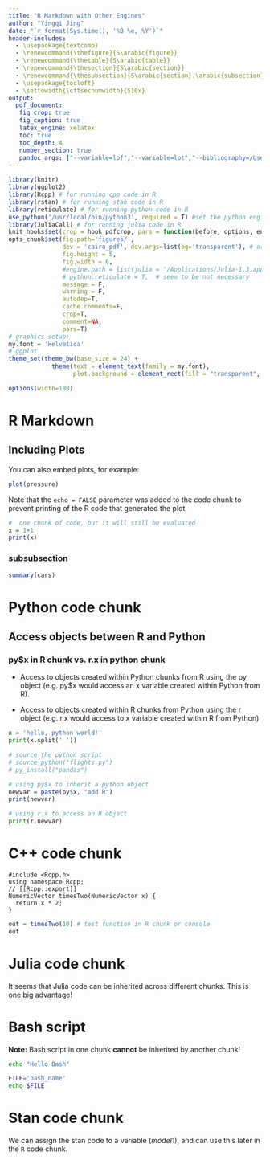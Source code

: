```yaml
---
title: "R Markdown with Other Engines"
author: "Yingqi Jing"
date: "`r format(Sys.time(), '%B %e, %Y')`"
header-includes:
  - \usepackage{textcomp}
  - \renewcommand{\thefigure}{S\arabic{figure}}
  - \renewcommand{\thetable}{S\arabic{table}}
  - \renewcommand{\thesection}{S\arabic{section}}
  - \renewcommand{\thesubsection}{S\arabic{section}.\arabic{subsection}}
  - \usepackage{tocloft}
  - \settowidth{\cftsecnumwidth}{S10x}
output: 
  pdf_document:
   fig_crop: true
   fig_caption: true
   latex_engine: xelatex
   toc: true
   toc_depth: 4
   number_section: true
   pandoc_args: ["--variable=lof","--variable=lot","--bibliography=/Users/jakejing/switchdrive/bib/references.bib", "--csl=/Users/jakejing/switchdrive/bib/unified-style-linguistics.csl"]
---
```


```r
library(knitr)
library(ggplot2)
library(Rcpp) # for running cpp code in R
library(rstan) # for running stan code in R
library(reticulate) # for running python code in R
use_python('/usr/local/bin/python3', required = T) #set the python engine path
library(JuliaCall) # for running julia code in R
knit_hooks$set(crop = hook_pdfcrop, pars = function(before, options, envir) {if(before) {par(family=my.font)} else NULL})
opts_chunk$set(fig.path='figures/',
               dev = 'cairo_pdf', dev.args=list(bg='transparent'), # or quartz_pdf (for lattice)
               fig.height = 5,
               fig.width = 6,
               #engine.path = list(julia = '/Applications/Julia-1.3.app/Contents/Resources/julia/bin/'), # do not use engine path, it does not allow variable inheritance across chunks
               # python.reticulate = T,  # seem to be not necessary
               message = F,
               warning = F,
               autodep=T,
               cache.comments=F,
               crop=T,
               comment=NA,
               pars=T)
# graphics setup:
my.font = 'Helvetica'
# ggplot
theme_set(theme_bw(base_size = 24) +
            theme(text = element_text(family = my.font),
                  plot.background = element_rect(fill = "transparent", colour = NA)))

options(width=180)
```

\clearpage

R Markdown
======

Including Plots
----------

You can also embed plots, for example:

```r
plot(pressure)
```

Note that the `echo = FALSE` parameter was added to the code chunk to prevent printing of the R code that generated the plot.

```r
#  one chunk of code, but it will still be evaluated
x = 1+1
print(x)
```


### subsubsection

```r
summary(cars)
```

Python code chunk
======

Access objects between R and Python
----------

### py$x in R chunk vs. r.x in python chunk

- Access to objects created within Python chunks from R using the py object (e.g. py$x would access an x variable created within Python from R).

- Access to objects created within R chunks from Python using the r object (e.g. r.x would access to x variable created within R from Python)


```python
x = 'hello, python world!'
print(x.split(' '))
```


```r
# source the python script
# source_python("flights.py")
# py_install("pandas")

# using py$x to inherit a python object 
newvar = paste(py$x, "add R")
print(newvar)
```


```python
# using r.x to access an R object
print(r.newvar)
```


C++ code chunk
=======

```Rcpp
#include <Rcpp.h>
using namespace Rcpp;
// [[Rcpp::export]]
NumericVector timesTwo(NumericVector x) {
  return x * 2;
}
```

```r
out = timesTwo(10) # test function in R chunk or console
out
```

Julia code chunk
=======

It seems that Julia code can be inherited across different chunks. This is one big advantage!

<!-- ```{julia} -->
<!-- # the semicolon holds printing -->
<!-- list1 = ["Julia", "is fast!"]; -->
<!-- println(list1) -->
<!-- mystring = "my test sting for julia" -->
<!-- ``` -->

<!-- ```{julia} -->
<!-- mystringnew = "$(mystring) new"; -->
<!-- println(mystringnew) -->
<!-- ``` -->


Bash script
========

**Note:** Bash script in one chunk **cannot** be inherited by another chunk!

```bash
echo "Hello Bash"
```

```bash
FILE='bash_name'
echo $FILE
```

Stan code chunk
==========

We can assign the stan code to a variable ($model1$), and can use this later in the `R` code chunk. 

<!-- ```{stan, output.var="model1"} -->
<!-- parameters { -->
<!--   real y[2]; -->
<!-- } -->
<!-- model { -->
<!--   y[1] ~ normal(0, 1); -->
<!--   y[2] ~ double_exponential(0, 2); -->
<!-- } -->
<!-- ``` -->

<!-- ```{r, message=FALSE} -->
<!-- fit <- sampling(model1, chains = 1) -->
<!-- print(fit) -->
<!-- ``` -->
